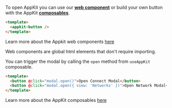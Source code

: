 To open AppKit you can use our [**web component**](../core/components) or build your own button with the AppKit [**composables**](../core/composables.mdx#useAppKit).

<Tabs>
<Tab title="Web Components">

```html
<template>
  <appkit-button />
</template>
```

Learn more about the Appkit web components [here](../core/components)

<Info>
Web components are global html elements that don't require importing.
</Info>

</Tab>
<Tab title="Composables">

You can trigger the modal by calling the `open` method from `useAppKit` composable.

```html
<template>
  <button @click="modal.open()">Open Connect Modal</button>
  <button @click="modal.open({ view: 'Networks' })">Open Network Modal</button>
</template>
```

Learn more about the AppKit composables [here](../core/composables)

</Tab>
</Tabs>
